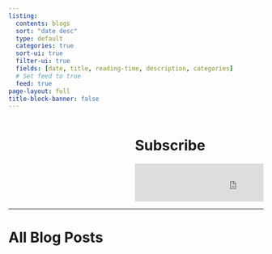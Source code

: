 ```yaml
---
listing:
  contents: blogs
  sort: "date desc"
  type: default
  categories: true
  sort-ui: true
  filter-ui: true 
  fields: [date, title, reading-time, description, categories]
  # Set feed to true
  feed: true
page-layout: full
title-block-banner: false
---
```


:::: {.columns}

::: {.column width="40%"}
<!-- # Series -->

<!-- - [My awesome Blog](series1.html): This is a series about great stuff. Seriously. Grade AAA content in here. -->
:::

::: {.column width="5%"}

:::


::: {.column width="55%"}
# Subscribe
<iframe src="https://embeds.beehiiv.com/9232d2a2-6e85-4beb-b8ed-1de94e9e4f01?slim=true" data-test-id="beehiiv-embed" frameborder="0" scrolling="no" style="margin: 0; border-radius: 0px !important; background-color: transparent; height: 75px;;width:400px"></iframe>
:::

::::



---

# All Blog Posts
